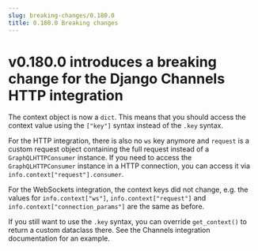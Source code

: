 ```yaml
---
slug: breaking-changes/0.180.0
title: 0.180.0 Breaking changes
---
```


# v0.180.0 introduces a breaking change for the Django Channels HTTP integration

The context object is now a `dict`. This means that you should access the
context value using the `["key"]` syntax instead of the `.key` syntax.

For the HTTP integration, there is also no `ws` key anymore and `request` is a
custom request object containing the full request instead of a
`GraphQLHTTPConsumer` instance. If you need to access the `GraphQLHTTPConsumer`
instance in a HTTP connection, you can access it via
`info.context["request"].consumer`.

For the WebSockets integration, the context keys did not change, e.g. the values
for `info.context["ws"]`, `info.context["request"]` and
`info.context["connection_params"]` are the same as before.

If you still want to use the `.key` syntax, you can override `get_context()` to
return a custom dataclass there. See the Channels integration documentation for
an example.
